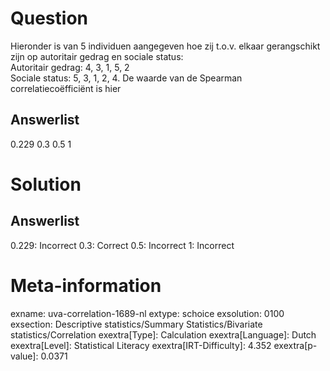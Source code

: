 Question
========

Hieronder is van 5 individuen aangegeven hoe zij t.o.v. elkaar
gerangschikt zijn op autoritair gedrag en sociale status:\
Autoritair gedrag: 4, 3, 1, 5, 2\
Sociale status: 5, 3, 1, 2, 4. De waarde van de Spearman
correlatiecoëfficiënt is hier

Answerlist
----------

0.229
0.3
0.5
1

Solution
========

Answerlist
----------

0.229: Incorrect
0.3: Correct
0.5: Incorrect
1: Incorrect

Meta-information
================
exname: uva-correlation-1689-nl
extype: schoice
exsolution: 0100
exsection: Descriptive statistics/Summary Statistics/Bivariate statistics/Correlation
exextra[Type]: Calculation
exextra[Language]: Dutch
exextra[Level]: Statistical Literacy
exextra[IRT-Difficulty]: 4.352
exextra[p-value]: 0.0371
